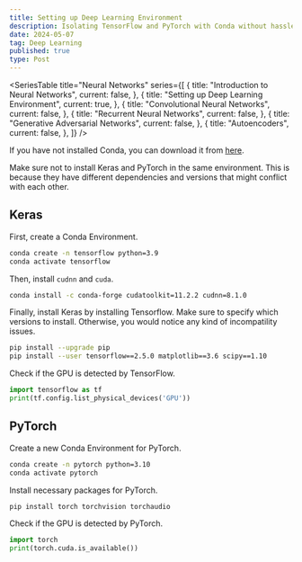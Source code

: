 ```yaml
---
title: Setting up Deep Learning Environment
description: Isolating TensorFlow and PyTorch with Conda without hassle
date: 2024-05-07
tag: Deep Learning
published: true
type: Post
---
```


<SeriesTable
  title="Neural Networks"
  series={[
    {
      title: "Introduction to Neural Networks",
      current: false,
    },
    {
      title: "Setting up Deep Learning Environment",
      current: true,
    },
    {
      title: "Convolutional Neural Networks",
      current: false,
    },
    {
      title: "Recurrent Neural Networks",
      current: false,
    },
    {
      title: "Generative Adversarial Networks",
      current: false,
    },
    {
      title: "Autoencoders",
      current: false,
    },
  ]}
/>

If you have not installed Conda, you can download it from [here](https://docs.conda.io/en/latest/miniconda.html).

Make sure not to install Keras and PyTorch in the same environment.
This is because they have different dependencies and versions that might conflict with each other.

## Keras

First, create a Conda Environment.

```bash
conda create -n tensorflow python=3.9
conda activate tensorflow
```

Then, install `cudnn` and `cuda`.

```bash
conda install -c conda-forge cudatoolkit=11.2.2 cudnn=8.1.0
```

Finally, install Keras by installing Tensorflow.
Make sure to specify which versions to install. Otherwise, you would
notice any kind of incompatility issues.

```bash
pip install --upgrade pip
pip install --user tensorflow==2.5.0 matplotlib==3.6 scipy==1.10
```

Check if the GPU is detected by TensorFlow.

```python
import tensorflow as tf
print(tf.config.list_physical_devices('GPU'))
```

## PyTorch

Create a new Conda Environment for PyTorch.

```bash
conda create -n pytorch python=3.10
conda activate pytorch
```

Install necessary packages for PyTorch.

```bash
pip install torch torchvision torchaudio
```

Check if the GPU is detected by PyTorch.

```python
import torch
print(torch.cuda.is_available())
```
